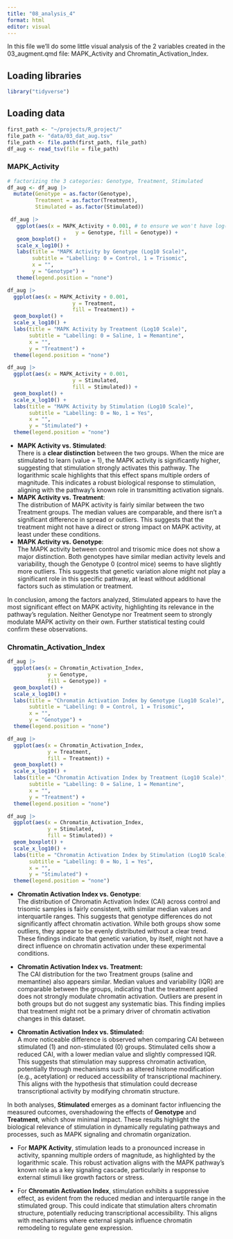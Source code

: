 ```yaml
---
title: "08_analysis_4"
format: html
editor: visual
---
```


In this file we'll do some little visual analysis of the 2 variables created in the 03_augment.qmd file: MAPK_Activity and Chromatin_Activation_Index.

## Loading libraries

```r
library("tidyverse")
```

## Loading data

```r
first_path <- "~/projects/R_project/"
file_path <- "data/03_dat_aug.tsv" 
file_path <- file.path(first_path, file_path)
df_aug <- read_tsv(file = file_path)
```

### MAPK_Activity

```r
# factorizing the 3 categories: Genotype, Treatment, Stimulated
df_aug <- df_aug |> 
  mutate(Genotype = as.factor(Genotype),
         Treatment = as.factor(Treatment),
         Stimulated = as.factor(Stimulated))
```

```r
 df_aug |> 
   ggplot(aes(x = MAPK_Activity + 0.001, # to ensure we won't have log(0) 
                      y = Genotype, fill = Genotype)) + 
   geom_boxplot() + 
   scale_x_log10() + 
   labs(title = "MAPK Activity by Genotype (Log10 Scale)", 
        subtitle = "Labelling: 0 = Control, 1 = Trisomic", 
        x = "", 
        y = "Genotype") + 
   theme(legend.position = "none")
```

```r
df_aug |> 
  ggplot(aes(x = MAPK_Activity + 0.001,  
                     y = Treatment, 
                     fill = Treatment)) + 
  geom_boxplot() + 
  scale_x_log10() + 
  labs(title = "MAPK Activity by Treatment (Log10 Scale)", 
       subtitle = "Labelling: 0 = Saline, 1 = Memantine", 
       x = "", 
       y = "Treatment") + 
  theme(legend.position = "none")
```

```r
df_aug |> 
  ggplot(aes(x = MAPK_Activity + 0.001, 
                     y = Stimulated, 
                     fill = Stimulated)) + 
  geom_boxplot() + 
  scale_x_log10() + 
  labs(title = "MAPK Activity by Stimulation (Log10 Scale)", 
       subtitle = "Labelling: 0 = No, 1 = Yes", 
       x = "", 
       y = "Stimulated") + 
  theme(legend.position = "none")
```

-   **MAPK Activity vs. Stimulated**:\
    There is a **clear distinction** between the two groups. When the mice are stimulated to learn (value = 1), the MAPK activity is significantly higher, suggesting that stimulation strongly activates this pathway. The logarithmic scale highlights that this effect spans multiple orders of magnitude. This indicates a robust biological response to stimulation, aligning with the pathway's known role in transmitting activation signals.
-   **MAPK Activity vs. Treatment**:\
    The distribution of MAPK activity is fairly similar between the two Treatment groups. The median values are comparable, and there isn't a significant difference in spread or outliers. This suggests that the treatment might not have a direct or strong impact on MAPK activity, at least under these conditions.
-   **MAPK Activity vs. Genotype**:\
    The MAPK activity between control and trisomic mice does not show a major distinction. Both genotypes have similar median activity levels and variability, though the Genotype 0 (control mice) seems to have slightly more outliers. This suggests that genetic variation alone might not play a significant role in this specific pathway, at least without additional factors such as stimulation or treatment.

In conclusion, among the factors analyzed, Stimulated appears to have the most significant effect on MAPK activity, highlighting its relevance in the pathway's regulation. Neither Genotype nor Treatment seem to strongly modulate MAPK activity on their own. Further statistical testing could confirm these observations.

### Chromatin_Activation_Index

```r
df_aug |> 
  ggplot(aes(x = Chromatin_Activation_Index, 
             y = Genotype, 
             fill = Genotype)) + 
  geom_boxplot() + 
  scale_x_log10() + 
  labs(title = "Chromatin Activation Index by Genotype (Log10 Scale)", 
       subtitle = "Labelling: 0 = Control, 1 = Trisomic", 
       x = "", 
       y = "Genotype") + 
  theme(legend.position = "none")
```

```r
df_aug |> 
  ggplot(aes(x = Chromatin_Activation_Index, 
             y = Treatment, 
             fill = Treatment)) + 
  geom_boxplot() + 
  scale_x_log10() + 
  labs(title = "Chromatin Activation Index by Treatment (Log10 Scale)", 
       subtitle = "Labelling: 0 = Saline, 1 = Memantine", 
       x = "", 
       y = "Treatment") + 
  theme(legend.position = "none")
```

```r
df_aug |> 
  ggplot(aes(x = Chromatin_Activation_Index, 
             y = Stimulated, 
             fill = Stimulated)) + 
  geom_boxplot() + 
  scale_x_log10() + 
  labs(title = "Chromatin Activation Index by Stimulation (Log10 Scale)", 
       subtitle = "Labelling: 0 = No, 1 = Yes", 
       x = "", 
       y = "Stimulated") + 
  theme(legend.position = "none")
```

-   **Chromatin Activation Index vs. Genotype**:\
    The distribution of Chromatin Activation Index (CAI) across control and trisomic samples is fairly consistent, with similar median values and interquartile ranges. This suggests that genotype differences do not significantly affect chromatin activation. While both groups show some outliers, they appear to be evenly distributed without a clear trend. These findings indicate that genetic variation, by itself, might not have a direct influence on chromatin activation under these experimental conditions.

```{=html}
<!-- -->
```
-   **Chromatin Activation Index vs. Treatment:\
    **The CAI distribution for the two Treatment groups (saline and memantine) also appears similar. Median values and variability (IQR) are comparable between the groups, indicating that the treatment applied does not strongly modulate chromatin activation. Outliers are present in both groups but do not suggest any systematic bias. This finding implies that treatment might not be a primary driver of chromatin activation changes in this dataset.

-   **Chromatin Activation Index vs. Stimulated:\
    **A more noticeable difference is observed when comparing CAI between stimulated (1) and non-stimulated (0) groups. Stimulated cells show a reduced CAI, with a lower median value and slightly compressed IQR. This suggests that stimulation may suppress chromatin activation, potentially through mechanisms such as altered histone modification (e.g., acetylation) or reduced accessibility of transcriptional machinery. This aligns with the hypothesis that stimulation could decrease transcriptional activity by modifying chromatin structure.

In both analyses, **Stimulated** emerges as a dominant factor influencing the measured outcomes, overshadowing the effects of **Genotype** and **Treatment**, which show minimal impact. These results highlight the biological relevance of stimulation in dynamically regulating pathways and processes, such as MAPK signaling and chromatin organization.

-   For **MAPK Activity**, stimulation leads to a pronounced increase in activity, spanning multiple orders of magnitude, as highlighted by the logarithmic scale. This robust activation aligns with the MAPK pathway's known role as a key signaling cascade, particularly in response to external stimuli like growth factors or stress.

-   For **Chromatin Activation Index**, stimulation exhibits a suppressive effect, as evident from the reduced median and interquartile range in the stimulated group. This could indicate that stimulation alters chromatin structure, potentially reducing transcriptional accessibility. This aligns with mechanisms where external signals influence chromatin remodeling to regulate gene expression.
